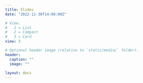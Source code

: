 ```yaml
---
title: Slides
date: "2022-11-30T14:00:00Z"

# View.
#   1 = List
#   2 = Compact
#   3 = Card
view: 3

# Optional header image (relative to `static/media/` folder).
header:
  caption: ""
  image: ""
  
layout: docs
---
```

